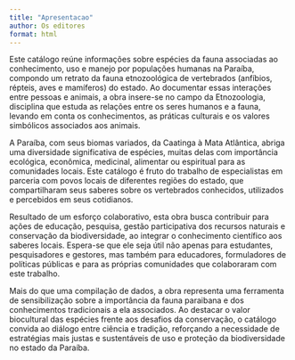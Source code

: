```yaml
---
title: "Apresentacao"
author: Os editores
format: html
---
```




Este catálogo reúne informações sobre espécies da fauna associadas ao conhecimento, uso e manejo por populações humanas na Paraíba, compondo um retrato da fauna etnozoológica de vertebrados (anfíbios, répteis, aves e mamíferos) do estado. Ao documentar essas interações entre pessoas e animais, a obra insere-se no campo da Etnozoologia, disciplina que estuda as relações entre os seres humanos e a fauna, levando em conta os conhecimentos, as práticas culturais e os valores simbólicos associados aos animais.

A Paraíba, com seus biomas variados, da Caatinga à Mata Atlântica, abriga uma diversidade significativa de espécies, muitas delas com importância ecológica, econômica, medicinal, alimentar ou espiritual para as comunidades locais. Este catálogo é fruto do trabalho de especialistas em parceria com povos locais de diferentes regiões do estado, que compartilharam seus saberes sobre os vertebrados conhecidos, utilizados e percebidos em seus cotidianos.

Resultado de um esforço colaborativo, esta obra busca contribuir para ações de educação, pesquisa, gestão participativa dos recursos naturais e conservação da biodiversidade, ao integrar o conhecimento científico aos saberes locais. Espera-se que ele seja útil não apenas para estudantes, pesquisadores e gestores, mas também para educadores, formuladores de políticas públicas e para as próprias comunidades que colaboraram com este trabalho.

Mais do que uma compilação de dados, a obra representa uma ferramenta de sensibilização sobre a importância da fauna paraibana e dos conhecimentos tradicionais a ela associados. Ao destacar o valor biocultural das espécies frente aos desafios da conservação, o catálogo convida ao diálogo entre ciência e tradição, reforçando a necessidade de estratégias mais justas e sustentáveis de uso e proteção da biodiversidade no estado da Paraíba.

